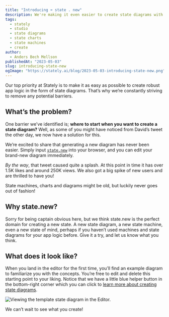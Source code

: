 ```yaml
---
title: "Introducing ➡️ state . new"
description: We're making it even easier to create state diagrams with our new domain state.new.
tags:
  - stately
  - studio
  - state diagrams
  - state charts
  - state machines
  - create
author:
  - Anders Bech Mellson
publishedAt: "2023-05-03"
slug: introducing-state-new
ogImage: "https://stately.ai/blog/2023-05-03-introducing-state-new.png"
---
```


Our top priority at Stately is to make it as easy as possible to create robust app logic in the form of state diagrams. That’s why we’re constantly striving to remove any potential barriers.

## What’s the problem?

One barrier we’ve identified is; **where to start when you want to create a state diagram?** Well, as some of you might have noticed from David’s tweet the other day, we now have a solution for this.

We’re excited to share that generating a new diagram has never been easier. Simply input [`state.new`](https://state.new) into your browser, and you can edit your brand-new diagram immediately.

<Tweet id="1652038443105394694" />

_By the way_, that tweet caused quite a splash. At this point in time it has over 1.5K likes and around 250K views. We also got a big spike of new users and are thrilled to have you!

State machines, charts and diagrams might be old, but luckily never goes out of fashion!

## Why state.new?

Sorry for being captain obvious here, but we think state.new is the perfect domain for creating a new state. A new state diagram, a new state machine, even a new state of mind, perhaps if you haven’t used machines and state diagrams for your app logic before. Give it a try, and let us know what you think.

## What does it look like?

When you land in the editor for the first time, you’ll find an example diagram to familiarize you with the concepts. You’re free to edit and delete this starting point to your liking. Notice that we have a little blue helper button in the bottom-right corner which you can click to [learn more about creating state diagrams](./learn-the-stately-studio-with-our-new-video-tutorials).

![Viewing the template state diagram in the Editor.](./images/state.new-starter-diagram.png)

We can’t wait to see what you create!

